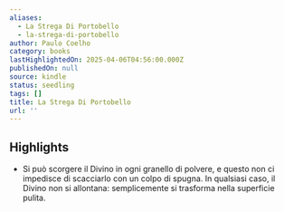 ```yaml
---
aliases:
  - La Strega Di Portobello
  - la-strega-di-portobello
author: Paulo Coelho
category: books
lastHighlightedOn: 2025-04-06T04:56:00.000Z
publishedOn: null
source: kindle
status: seedling
tags: []
title: La Strega Di Portobello
url: ''
---
```

## Highlights

- Si può scorgere il Divino in ogni granello di polvere, e questo non ci impedisce di scacciarlo con un colpo di spugna. In qualsiasi caso, il Divino non si allontana: semplicemente si trasforma nella superficie pulita.
